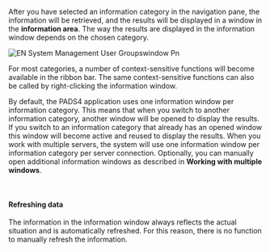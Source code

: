 After you have selected an information category in the navigation pane, the information will be retrieved, and the results will be displayed in a window in the **information area**. The way the results are displayed in the information window depends on the chosen category.

![EN System Management User Groupswindow Pn](/images/digital-signage/windows-applications/system-management/main-window/EN-SystemManagement-UserGroupswindow.png)

For most categories, a number of context-sensitive functions will become available in the ribbon bar. The same context-sensitive functions can also be called by right-clicking the information window.

By default, the PADS4 application uses one information window per information category. This means that when you switch to another information category, another window will be opened to display the results. If you switch to an information category that already has an opened window this window will become active and reused to display the results. When you work with multiple servers, the system will use one information window per information category per server connection. Optionally, you can manually open additional information windows as described in **Working with multiple windows**.

 

#### Refreshing data

The information in the information window always reflects the actual situation and is automatically refreshed. For this reason, there is no function to manually refresh the information.